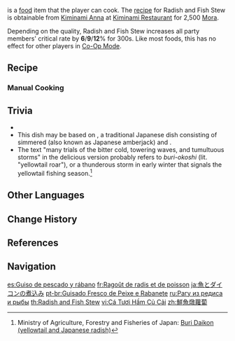 {{Food Infobox
|id              = 108343
|name            = Radish and Fish Stew
|description     = A meat and vegetable dish.
|desc_suspicious = It certainly looks like the complete package, but careful tasting will reveal that there is no flavor of fresh fish in the radishes at all... Wait a minute, what are these fishbones doing in there instead?
|desc_basic      = The de-skinned radishes have gone into the pot first to cook before large hunks of fish and seasonings are added in. The whole combination is then stewed on a low flame. The large servings of food &mdash; best served with rice &mdash; give everyone present a feeling of satisfaction.
|desc_delicious  = Migratory fish have experienced many trials of the bitter cold, towering waves, and tumultuous storms en route to arriving upon the stove, and together with the radish, they have absorbed the essence of the flavorful soup long before they were ladled onto your plate. This sweetness warms the heart and soul, like a fire in the midst of a blistering world of snow.
|quality         = 2
|type            = ATK-Boosting Dishes
|effectType      = CRIT Rate Up
|effect          = Increases all party members' CRIT Rate by (var1)% for 300s.
|eff_att1        = CRIT Rate
|eff_suspicious1 = 6
|eff_basic1      = 9
|eff_delicious1  = 12
|recipe          = Sold by [[Kiminami Anna]]
|region          = Inazuma
}}
{{Lang|'''Radish and Fish Stew'''|ja=魚とダイコンの煮込み|ja_rm=Sakana to Daikon no Nikomi|ja_tl=Simmered Fish and Radish}} is a [[food]] item that the player can cook. The [[recipe]] for Radish and Fish Stew is obtainable from [[Kiminami Anna]] at [[Kiminami Restaurant]] for 2,500 [[Mora]].

Depending on the quality, Radish and Fish Stew increases all party members' critical rate by '''6'''/'''9'''/'''12'''% for 300s. Like most foods, this has no effect for other players in [[Co-Op Mode]].

==Recipe==
{{Recipe
|type = Cooking
|Fish = 2
|Radish = 2
|Salt = 1
|sort = Fish;Radish;Salt
}}

===Manual Cooking===
{{Manual Cooking}}

==Trivia==
* {{Mail Attachments by Category List|Radish and Fish Stew;Suspicious Radish and Fish Stew;Delicious Radish and Fish Stew}}
* This dish may be based on {{Lang|''buri daikon''|ja=ぶり大根|ja_lit=yellowtail radish}}, a traditional Japanese dish consisting of simmered {{w|Japanese amberjack|yellowtail}} (also known as Japanese amberjack) and {{w|daikon|daikon radish}}.
* The text "many trials of the bitter cold, towering waves, and tumultuous storms" in the delicious version probably refers to ''buri-okoshi'' (lit. "yellowtail roar"), or a thunderous storm in early winter that signals the yellowtail fishing season.<ref>Ministry of Agriculture, Forestry and Fisheries of Japan: [https://www.maff.go.jp/e/policies/market/k_ryouri/search_menu/menu/buri_daikon_ishikawa.html Buri Daikon (yellowtail and Japanese radish)]</ref>

==Other Languages==
{{Other Languages
|en      = Radish and Fish Stew
|zhs     = 鲜鱼炖萝卜
|zhs_rm  = Xiānyú Dùn Luóbo
|zht     = 鮮魚燉蘿蔔
|zht_rm  = Xiānyú Dùn Luóbo
|zh_tl   = Simmered Fresh Fish with Radish
|ja      = 魚とダイコンの煮込み
|ja_rm   = Sakana to Daikon no Nikomi
|ja_tl   = Simmered Fish and Radish
|ko      = {{tt|생선|生鮮}} 무조림
|ko_tl   = Fish Radish {{w|Jorim}}
|es      = Guiso de pescado y rábano
|es_tl   = Fish and Radish Stew
|fr      = Ragoût de radis et de poisson
|fr_tl   = Radish and Fish Stew
|ru      = Рагу из редиса и рыбы
|ru_tl   = Radish and Fish Ragout
|th      = Radish and Fish Stew
|vi      = Cá Tươi Hầm Củ Cải
|vi_tl   = Slow-Cooked Fish and Radish
|de      = Fischtopf mit Rettich
|de_tl   = Fishstew with Radish
|id      = Radish and Fish Stew
|pt      = Guisado Fresco de Peixe e Rabanete
|pt_tl   = 
|tr      = Turplu Balık Yahnisi
|tr_tl   = Radish Fish Stew
|it      = Zuppa di pesce e ravanello
|it_tl   = Radish and Fish Soup
}}

==Change History==
{{Change History|2.2}}

==References==
{{Reflist}}

==Navigation==
{{Food Navbox}}

[[es:Guiso de pescado y rábano]]
[[fr:Ragoût de radis et de poisson]]
[[ja:魚とダイコンの煮込み]]
[[pt-br:Guisado Fresco de Peixe e Rabanete]]
[[ru:Рагу из редиса и рыбы]]
[[th:Radish and Fish Stew]]
[[vi:Cá Tươi Hầm Củ Cải]]
[[zh:鮮魚燉蘿蔔]]